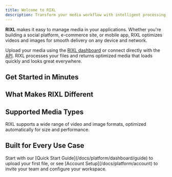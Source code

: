 ```yaml
---
title: Welcome to RIXL
description: Transform your media workflow with intelligent processing, global delivery, and effortless integration.
---
```



**RIXL** makes it easy to manage media in your applications. Whether you're building a social platform, e-commerce site, or mobile app, RIXL optimizes videos and images for smooth delivery on any device and network.

Upload your media using the [RIXL dashboard](/docs/platform/dashboard/overview) or connect directly with the [API](/docs/platform/api-reference). RIXL processes your files and returns optimized media that loads quickly and looks great everywhere.

## Get Started in Minutes

<div className="grid gap-6 sm:grid-cols-2 lg:grid-cols-3">
  <InteractiveCard
    title="Quick Start Guide"
    description="Upload your first media file in under 5 minutes."
    href="/docs/platform/dashboard/guide"
    icon="BookOpen"
  />
  <InteractiveCard
    title="Account & Teams"
    description="Set up your workspace, invite collaborators, and manage access."
    href="/docs/platform/account"
    icon="Users"
  />
  <InteractiveCard
    title="Upload & Process"
    description="Turn raw media into delivery-ready assets instantly."
    href="/docs/platform/uploads"
    icon="Upload"
  />
  <InteractiveCard
    title="Developer APIs"
    description="Integrate RIXL directly with clean REST APIs and SDKs."
    href="/docs/platform/api-reference"
    icon="Code"
  />
</div>

## What Makes RIXL Different

<div className="grid gap-6 sm:grid-cols-2 lg:grid-cols-3 mt-8">
  <InfoCard
    title="Intelligent Video Processing"
    description="Adaptive streaming with multi-quality transcoding that matches user connections automatically."
    icon="Video"
  />
  <InfoCard
    title="Next-Gen Image Optimization" 
    description="AVIF compression with instant placeholders for smaller files without quality loss."
    icon="Image"
  />
  <InfoCard
    title="Dynamic Content Feeds"
    description="Build structured feeds that updates automatically as you add content."
    icon="Rss"
  />
  <InfoCard
    title="Global Edge Network"
    description="Media delivered from 200+ worldwide locations with intelligent caching and real-time optimization."
    icon="Globe"
  />
  <InfoCard
    title="Team Collaboration"
    description="Shared workspaces with permissions for sooth teamwork."
    icon="Users"
  />
  <InfoCard
    title="Developer-Friendly APIs"
    description="REST APIs with SDKs, webhooks, and clear documentation for fast integration."
    icon="Code"
  />
</div>

## Supported Media Types

RIXL supports a wide range of video and image formats, optimized automatically for size and performance.

<div className="grid gap-6 sm:grid-cols-2 lg:grid-cols-3 mt-8">
  <InfoCard
    title="Video Formats"
    description="MP4, MOV, AVI, WebM, MKV, and more-up to 2GB per file with automatic transcoding."
    icon="Video"
  />
  <InfoCard
    title="Image Formats"
    description="JPEG, PNG, WebP, HEIC, SVG, and more-up to 100MB per file with AVIF conversion."
    icon="Image"
  />
  <InfoCard
    title="Smart Processing"
    description="Every upload is analyzed and optimized automatically for your use case audience."
    icon="Zap"
  />
</div>

## Built for Every Use Case

<div className="grid gap-6 sm:grid-cols-2 lg:grid-cols-3 mt-8">
  <InfoCard
    title="Social & Community"
    description="Support user-generated content with fast uploads and optimized delivery for large audiences."
    icon="Share"
  />
  <InfoCard
    title="E-commerce & Retail"
    description="Showcase products with clear, fast-loading images that improve customer experience and sales."
    icon="ShoppingBag"
  />
  <InfoCard
    title="Education & Training"
    description="Deliver adaptive video streaming for smooth learning on any device."
    icon="GraduationCap"
  />
  <InfoCard
    title="Marketing & Campaigns"
    description="Launch campaigns with media assets ready for every platform."
    icon="Target"
  />
  <InfoCard
    title="Mobile Applications"
    description="Reduce app size and improve performance with efficient media delivery across devices."
    icon="Smartphone"
  />
  <InfoCard
    title="Enterprise & Scale"
    description="Manage millions of assets with enterprise-grade security, compliance, and collaboration."
    icon="Building"
  />
</div>

<div className="mt-12">
<Callout type="tip" title="Ready to transform your media workflow?">
  Start with our [Quick Start Guide](/docs/platform/dashboard/guide) to upload your first file,  
  or see [Account Setup](/docs/platform/account) to invite your team and configure your workspace.
</Callout>

</div>